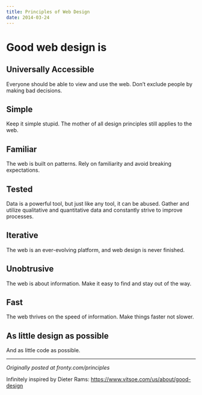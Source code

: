 ```yaml
---
title: Principles of Web Design
date: 2014-03-24
---
```


# Good web design is

## Universally Accessible

Everyone should be able to view and use the web. Don’t exclude people by making bad decisions.

## Simple

Keep it simple stupid. The mother of all design principles still applies to the web.

## Familiar

The web is built on patterns. Rely on familiarity and avoid breaking expectations.

## Tested

Data is a powerful tool, but just like any tool, it can be abused. Gather and utilize qualitative and quantitative data and constantly strive to improve processes.

## Iterative

The web is an ever-evolving platform, and web design is never finished.

## Unobtrusive

The web is about information. Make it easy to find and stay out of the way.

## Fast

The web thrives on the speed of information. Make things faster not slower.

## As little design as possible

And as little code as possible.

---

_Originally posted at fronty.com/principles_

Infinitely inspired by Dieter Rams:
https://www.vitsoe.com/us/about/good-design
